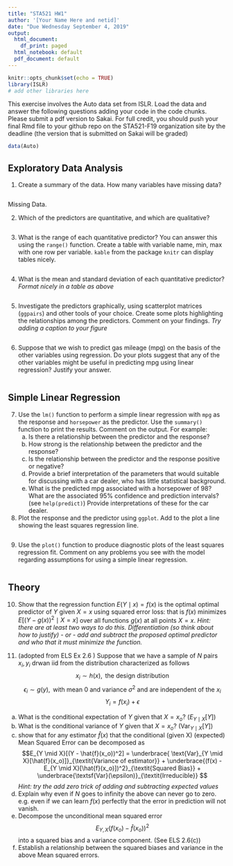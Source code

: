 ```yaml
---
title: "STA521 HW1"
author: '[Your Name Here and netid]'
date: "Due Wednesday September 4, 2019"
output:
  html_document:
    df_print: paged
  html_notebook: default
  pdf_document: default
---
```


```r
knitr::opts_chunk$set(echo = TRUE)
library(ISLR)
# add other libraries here
```

This exercise involves the Auto data set from ISLR.  Load the data and answer the following questions adding your code in the code chunks. Please submit a pdf version to Sakai.  For full credit, you should push your final Rmd file to your github repo on the STA521-F19 organization site by the deadline  (the version that is submitted on Sakai will be graded)

```r
data(Auto)
```

## Exploratory Data Analysis
1. Create a summary of the data.  How many variables have missing data?

```r

```
Missing Data.

2.  Which of the predictors are quantitative, and which are qualitative?
```r

```

3. What is the range of each quantitative predictor? You can answer this using the `range()` function.   Create a table with variable name, min, max with one row per variable.   `kable` from the package `knitr` can display tables nicely.

```r

```

4. What is the mean and standard deviation of each quantitative predictor?  _Format nicely in a table as above_

```r

```


5. Investigate the predictors graphically, using scatterplot matrices  (`ggpairs`) and other tools of your choice. Create some plots
highlighting the relationships among the predictors. Comment
on your findings.  _Try adding a caption to your figure_
```r

```

6. Suppose that we wish to predict gas mileage (mpg) on the basis of the other variables using regression. Do your plots suggest that any of the other variables might be useful in predicting mpg using linear regression? Justify your answer.

```r

```


## Simple Linear Regression

7.  Use the `lm()` function to perform a simple linear 
regression with `mpg` as the response and `horsepower` as the
predictor. Use the `summary()` function to print the results.
Comment on the output.
For example:
    (a) Is there a relationship between the predictor and the response?
    (b) How strong is the relationship between the predictor and
the response?
    (c) Is the relationship between the predictor and the response
positive or negative?
    (d)  Provide a brief interpretation of the parameters that would suitable for discussing with a car dealer, who has little statistical background.
    (e) What is the predicted mpg associated with a horsepower of
98? What are the associated 95% confidence and prediction
intervals?   (see `help(predict)`) Provide interpretations of these for the car dealer.

8. Plot the response and the predictor using `ggplot`.  Add to the plot a line showing the least squares regression line. 
```r

```

9. Use the `plot()` function to produce diagnostic plots of the least squares regression fit. Comment on any problems you see with the model regarding assumptions for using a simple linear regression.  

```r

```

## Theory



10. Show that the  regression function $E(Y \mid x) = f(x)$ is the optimal 
optimal predictor of $Y$ given $X = x$ using squared error loss:  that is $f(x)$
minimizes $E[(Y - g(x))^2 \mid X =x]$ over all functions $g(x)$ at all points $X=x$.   _Hint:  there are at least two ways to do this.   Differentiation (so think about how to justify) - or - add and subtract the proposed optimal predictor and who that it must minimize the function._

11. (adopted from ELS Ex 2.6 ) Suppose that we have a sample of $N$ pairs $x_i, y_i$ drwan iid from the distribution characterized as follows 
$$ x_i \sim h(x), \text{ the design distribution}$$
$$ \epsilon_i \sim g(y), \text{ with mean 0 and variance } \sigma^2 \text{ and are independent of the } x_i $$
$$Y_i = f(x_i) + \epsilon$$
  (a) What is the conditional expectation of $Y$ given that $X = x_o$?  ($E_{Y \mid X}[Y]$)
  (b) What is the conditional variance of $Y$ given that $X = x_o$? ($\text{Var}_{Y \mid X}[Y]$)
  (c) show  that for any estimator $\hat{f}(x)$ that the conditional (given X) (expected)  Mean Squared Error can be decomposed as 
$$E_{Y \mid X}[(Y - \hat{f}(x_o))^2] = \underbrace{ \text{Var}_{Y \mid X}[\hat{f}(x_o)]}_{\textit{Variance of estimator}} +
\underbrace{(f(x) - E_{Y \mid X}[\hat{f}(x_o)])^2}_{\textit{Squared Bias}} + \underbrace{\textsf{Var}(\epsilon)}_{\textit{Irreducible}}
$$
 _Hint:  try the add zero trick of adding and subtracting expected values_
  (d) Explain why even if $N$ goes to infinity the above can never go to zero.
e.g. even if we can learn $f(x)$ perfectly that the error in prediction will not vanish.   
  (e) Decompose the unconditional mean squared error
$$E_{Y, X}(f(x_o) - \hat{f}(x_o))^2$$
into a squared bias and a variance component. (See ELS 2.6(c))
  (f) Establish a relationship between the squared biases and variance in the above Mean squared errors.
